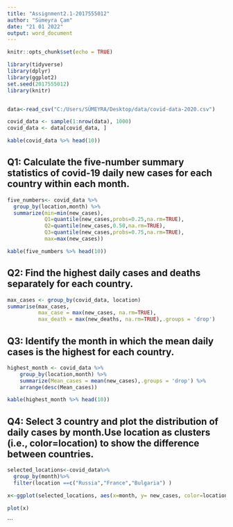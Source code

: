 ---
title: "Assignment2.1-2017555012"
author: "Sümeyra Çam"
date: "21 01 2022"
output: word_document
---

```{r setup, include=FALSE}
knitr::opts_chunk$set(echo = TRUE)
```

```{r include=FALSE}
library(tidyverse)
library(dplyr)
library(ggplot2)
set.seed(2017555012)
library(knitr)


data<-read_csv("C:/Users/SÜMEYRA/Desktop/data/covid-data-2020.csv")

covid_data <- sample(1:nrow(data), 1000)
covid_data <- data[covid_data, ]


```

```{r echo=FALSE}
kable(covid_data %>% head(10))
```

## Q1: Calculate the five-number summary statistics of covid-19 daily new cases for each country within each month.

```{r echo=FALSE}
five_numbers<- covid_data %>%
  group_by(location,month) %>%
  summarize(min=min(new_cases),
            Q1=quantile(new_cases,probs=0.25,na.rm=TRUE),
            Q2=quantile(new_cases,0.50,na.rm=TRUE),
            Q3=quantile(new_cases,probs=0.75,na.rm=TRUE),
            max=max(new_cases))
```

```{r echo=FALSE}
kable(five_numbers %>% head(10))
```


## Q2: Find the highest daily cases and deaths separately for each country.

```{r echo=FALSE}
max_cases <- group_by(covid_data, location)
summarise(max_cases, 
          max_case = max(new_cases, na.rm=TRUE),
          max_death = max(new_deaths, na.rm=TRUE),.groups = 'drop')
```


## Q3: Identify the month in which the mean daily cases is the highest for each country.

```{r echo=FALSE}
highest_month <- covid_data %>%
    group_by(location,month) %>%
    summarize(Mean_cases = mean(new_cases),.groups = 'drop') %>%
    arrange(desc(Mean_cases)) 
```

```{r echo=FALSE}
kable(highest_month %>% head(10))
```

## Q4: Select 3 country and plot the distribution of daily cases by month.Use location as clusters (i.e., color=location) to show the difference between countries.

```{r include=FALSE}
selected_locations<-covid_data%>%
  group_by(month)%>%
  filter(location ==c("Russia","France","Bulgaria") )

x<-ggplot(selected_locations, aes(x=month, y= new_cases, color=location)) +  geom_point()


```

```{r final, echo=FALSE}
plot(x)
```

```